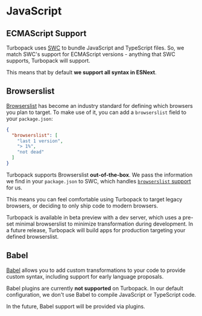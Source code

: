 
# JavaScript

## ECMAScript Support

Turbopack uses [SWC](https://swc.rs/) to bundle JavaScript and TypeScript files. So, we match SWC's support for ECMAScript versions - anything that SWC supports, Turbopack will support.

This means that by default **we support all syntax in ESNext**.

## Browserslist

[Browserslist](https://github.com/browserslist/browserslist) has become an industry standard for defining which browsers you plan to target. To make use of it, you can add a `browserslist` field to your `package.json`:

```json filename="package.json"
{
  "browserslist": [
    "last 1 version",
    "> 1%",
    "not dead"
  ]
}
```

Turbopack supports Browserslist **out-of-the-box**. We pass the information we find in your `package.json` to SWC, which handles [`browserslist` support](https://swc.rs/docs/configuration/supported-browsers) for us.

This means you can feel comfortable using Turbopack to target legacy browsers, or deciding to only ship code to modern browsers.

<Callout type="info">
  Turbopack is available in beta preview with a dev server, which uses a pre-set minimal browserslist to minimize transformation during development. In a future release, Turbopack will build apps for production targeting your defined browserslist.
</Callout>

## Babel

[Babel](https://babel.dev/) allows you to add custom transformations to your code to provide custom syntax, including support for early language proposals.

Babel plugins are currently **not supported** on Turbopack. In our default configuration, we don't use Babel to compile JavaScript or TypeScript code.

In the future, Babel support will be provided via plugins.
